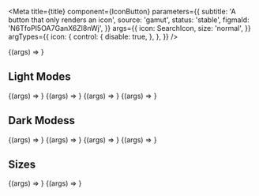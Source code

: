 

<Meta
  title={title}
  component={IconButton}
  parameters={{
    subtitle: 'A button that only renders an icon',
    source: 'gamut',
    status: 'stable',
    figmaId: 'N6TfoPI5OA7GanX6Zl8nWj',
  }}
  args={{
    icon: SearchIcon,
    size: 'normal',
  }}
  argTypes={{
    icon: {
      control: {
        disable: true,
      },
    },
  }}
/>

<Canvas>
  <Story name="IconButton">{(args) => <IconButton {...args} />}</Story>
</Canvas>

<PropsTable story="IconButton" />

## Light Modes

<Canvas columns={2}>
  <Story name="light" args={{ mode: 'light' }}>
    {(args) => <IconButton {...args} />}
  </Story>
  <Story name="light-disabled" args={{ disabled: true }}>
    {(args) => <IconButton {...args} />}
  </Story>
  <Story name="light-alt" args={{ mode: 'light-alt' }}>
    {(args) => <IconButton {...args} />}
  </Story>
  <Story name="light-alt disabled" args={{ mode: 'light-alt', disabled: true }}>
    {(args) => <IconButton {...args} />}
  </Story>
</Canvas>

## Dark Modess

<Canvas columns={2}>
  <Story name="dark" args={{ mode: 'dark' }}>
    {(args) => <IconButton {...args} />}
  </Story>
  <Story name="dark sdisabled" args={{ mode: 'dark', disabled: true }}>
    {(args) => <IconButton {...args} />}
  </Story>
  <Story name="dark-alt" args={{ mode: 'dark-alt' }}>
    {(args) => <IconButton {...args} />}
  </Story>
  <Story name="dark-alt disabled" args={{ mode: 'dark-alt', disabled: true }}>
    {(args) => <IconButton {...args} />}
  </Story>
</Canvas>

## Sizes

<Canvas>
  <Story name="normal" args={{ size: 'normal' }}>
    {(args) => <IconButton {...args} />}
  </Story>
  <Story name="small" args={{ size: 'small' }}>
    {(args) => <IconButton {...args} />}
  </Story>
</Canvas>
